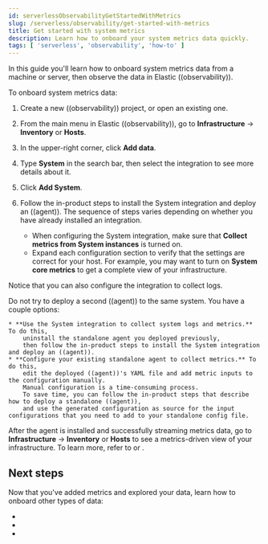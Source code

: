 ```yaml
---
id: serverlessObservabilityGetStartedWithMetrics
slug: /serverless/observability/get-started-with-metrics
title: Get started with system metrics
description: Learn how to onboard your system metrics data quickly.
tags: [ 'serverless', 'observability', 'how-to' ]
---
```


In this guide you'll learn how to onboard system metrics data from a machine or server,
then observe the data in Elastic ((observability)).

To onboard system metrics data:

1. <DocLink id="serverlessObservabilityCreateAnObservabilityProject">Create a new ((observability)) project</DocLink>, or open an existing one.
1. From the main menu in Elastic ((observability)), go to **Infrastructure** → **Inventory** or **Hosts**.
1. In the upper-right corner, click **Add data**.
1. Type **System** in the search bar, then select the integration to see more details about it.
1. Click **Add System**.
1. Follow the in-product steps to install the System integration and deploy an ((agent)).
The sequence of steps varies depending on whether you have already installed an integration.

    * When configuring the System integration, make sure that **Collect metrics from System instances** is turned on.
    * Expand each configuration section to verify that the settings are correct for your host.
      For example, you may want to turn on **System core metrics** to get a complete view of your infrastructure.

Notice that you can also configure the integration to collect logs.

<DocCallOut title="What if ((agent)) is already running on my host?">
    Do not try to deploy a second ((agent)) to the same system.
    You have a couple options:

    * **Use the System integration to collect system logs and metrics.** To do this,
        uninstall the standalone agent you deployed previously,
        then follow the in-product steps to install the System integration and deploy an ((agent)).
    * **Configure your existing standalone agent to collect metrics.** To do this,
        edit the deployed ((agent))'s YAML file and add metric inputs to the configuration manually.
        Manual configuration is a time-consuming process.
        To save time, you can follow the in-product steps that describe how to deploy a standalone ((agent)),
        and use the generated configuration as source for the input configurations that you need to add to your standalone config file.
</DocCallOut>

After the agent is installed and successfully streaming metrics data,
go to **Infrastructure** → **Inventory** or **Hosts** to see a metrics-driven view of your infrastructure.
To learn more, refer to <DocLink id="serverlessObservabilityViewInfrastructureMetrics" /> or <DocLink id="serverlessObservabilityAnalyzeHosts" />.

## Next steps

Now that you've added metrics and explored your data,
learn how to onboard other types of data:

* <DocLink id="serverlessObservabilityGetStartedWithLogs" />
* <DocLink id="serverlessObservabilityStreamLogFiles"/>
* <DocLink id="serverlessObservabilityApmGetStarted"/>
